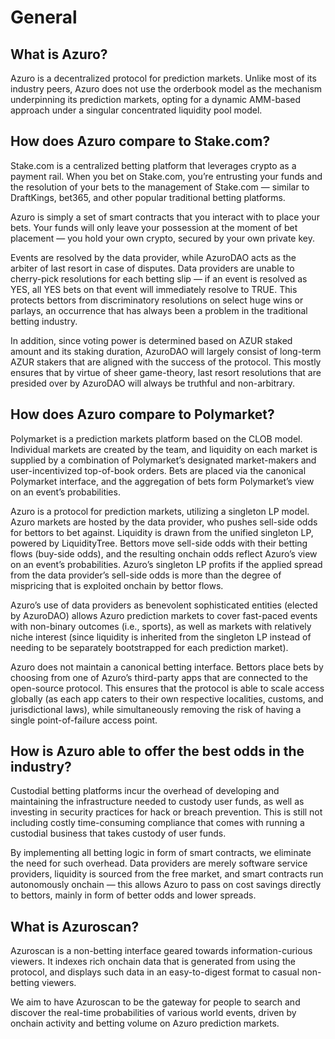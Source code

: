 # General

## What is Azuro?

Azuro is a decentralized protocol for prediction markets. Unlike most of its industry peers, Azuro does not use the orderbook model as the mechanism underpinning its prediction markets, opting for a dynamic AMM-based approach under a singular concentrated liquidity pool model.

## How does Azuro compare to Stake.com?

Stake.com is a centralized betting platform that leverages crypto as a payment rail. When you bet on Stake.com, you’re entrusting your funds and the resolution of your bets to the management of Stake.com — similar to DraftKings, bet365, and other popular traditional betting platforms.

Azuro is simply a set of smart contracts that you interact with to place your bets. Your funds will only leave your possession at the moment of bet placement — you hold your own crypto, secured by your own private key.

Events are resolved by the data provider, while AzuroDAO acts as the arbiter of last resort in case of disputes. Data providers are unable to cherry-pick resolutions for each betting slip — if an event is resolved as YES, all YES bets on that event will immediately resolve to TRUE. This protects bettors from discriminatory resolutions on select huge wins or parlays, an occurrence that has always been a problem in the traditional betting industry.

In addition, since voting power is determined based on AZUR staked amount and its staking duration, AzuroDAO will largely consist of long-term AZUR stakers that are aligned with the success of the protocol. This mostly ensures that by virtue of sheer game-theory, last resort resolutions that are presided over by AzuroDAO will always be truthful and non-arbitrary.

## How does Azuro compare to Polymarket?

Polymarket is a prediction markets platform based on the CLOB model. Individual markets are created by the team, and liquidity on each market is supplied by a combination of Polymarket’s designated market-makers and user-incentivized top-of-book orders. Bets are placed via the canonical Polymarket interface, and the aggregation of bets form Polymarket’s view on an event’s probabilities.

Azuro is a protocol for prediction markets, utilizing a singleton LP model. Azuro markets are hosted by the data provider, who pushes sell-side odds for bettors to bet against. Liquidity is drawn from the unified singleton LP, powered by LiquidityTree. Bettors move sell-side odds with their betting flows (buy-side odds), and the resulting onchain odds reflect Azuro’s view on an event’s probabilities. Azuro’s singleton LP profits if the applied spread from the data provider’s sell-side odds is more than the degree of mispricing that is exploited onchain by bettor flows.

Azuro’s use of data providers as benevolent sophisticated entities (elected by AzuroDAO) allows Azuro prediction markets to cover fast-paced events with non-binary outcomes (i.e., sports), as well as markets with relatively niche interest (since liquidity is inherited from the singleton LP instead of needing to be separately bootstrapped for each prediction market).

Azuro does not maintain a canonical betting interface. Bettors place bets by choosing from one of Azuro’s third-party apps that are connected to the open-source protocol. This ensures that the protocol is able to scale access globally (as each app caters to their own respective localities, customs, and jurisdictional laws), while simultaneously removing the risk of having a single point-of-failure access point.

## How is Azuro able to offer the best odds in the industry?

Custodial betting platforms incur the overhead of developing and maintaining the infrastructure needed to custody user funds, as well as investing in security practices for hack or breach prevention. This is still not including costly time-consuming compliance that comes with running a custodial business that takes custody of user funds.

By implementing all betting logic in form of smart contracts, we eliminate the need for such overhead. Data providers are merely software service providers, liquidity is sourced from the free market, and smart contracts run autonomously onchain — this allows Azuro to pass on cost savings directly to bettors, mainly in form of better odds and lower spreads.

## What is Azuroscan?

Azuroscan is a non-betting interface geared towards information-curious viewers. It indexes rich onchain data that is generated from using the protocol, and displays such data in an easy-to-digest format to casual non-betting viewers.

We aim to have Azuroscan to be the gateway for people to search and discover the real-time probabilities of various world events, driven by onchain activity and betting volume on Azuro prediction markets.
